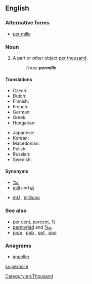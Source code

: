 ==English==
{{wikipedia}}

===Alternative forms===
* [[per mille]]

===Noun===
{{en-noun|permille}}

# A part or other object [[per]] [[thousand]].
#: ''Three '''permille'''''

====Translations====
{{trans-top|per thousand}}
* Czech: {{t+|cs|promile|n}}
* Dutch: {{t+|nl|promille}}
* Finnish: {{t+|fi|promille}}
* French: {{t+|fr|pour mille}}
* German: {{t+|de|Promille|n}}
* Greek: {{t|el|τοις χιλίοις}}
* Hungarian: {{t|hu|ezrelék}}
{{trans-mid}}
* Japanese: {{t|ja|パーミル|tr=pāmiru|sc=Jpan}}
* Korean: {{t+|ko|퍼밀|tr=peomil|sc=Kore}}
* Macedonian: {{t|mk|промил|m|tr=promíl}}
* Polish: {{t|pl|promil|m}}
* Russian: {{t+|ru|промилле|tr=promille}}
* Swedish: {{t+|sv|promille|c}}
{{trans-bottom}}

====Synonyms====
* [[‰]]
* [[mill#Etymology 2|mill]] and [[₥]]
* {{sense|parts per thousand}} [[mU]] , [[milliuno]]

===See also===
* [[per cent]], [[percent]], [[%]]
* [[permyriad]] and [[‱]]
* [[ppm]] , [[ppb]] , [[ppt]] , [[ppq]]

===Anagrams===
* [[impeller#English|impeller]]

[[Category:en:Thousand]]

[[sv:permille]]